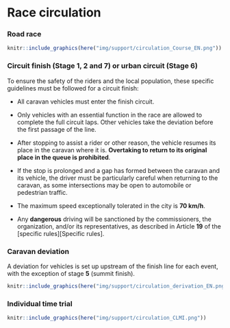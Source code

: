 
<!-- CirculationCourse_EN.Rmd  : version anglaise -->

# Race circulation {#circulation}

###  Road race {-}

```r

knitr::include_graphics(here("img/support/circulation_Course_EN.png"))
```

### Circuit finish (Stage 1, 2 and 7) or urban circuit (Stage 6) {-}

To ensure the safety of the riders and the local population, these specific guidelines must be followed for a circuit finish:

* All caravan vehicles must enter the finish circuit.

* Only vehicles with an essential function in the race are allowed to complete the full circuit laps. Other vehicles take the deviation before the first passage of the line.

* After stopping to assist a rider or other reason, the vehicle resumes its place in the caravan where it is. **Overtaking to return to its original place in the queue is prohibited**.

* If the stop is prolonged and a gap has formed between the caravan and its vehicle, the driver must be particularly careful when returning to the caravan, as some intersections may be open to automobile or pedestrian traffic.

* The maximum speed exceptionally tolerated in the city is **70 km/h**.

* Any **dangerous** driving will be sanctioned by the commissioners, the organization, and/or its representatives, as described in Article **19** of the [specific rules][Specific rules]. 


### Caravan deviation {-}

A deviation for vehicles is set up upstream of the finish line for each event, with the exception of stage **5** (summit finish).

```r

knitr::include_graphics(here("img/support/circulation_derivation_EN.png"))
```

### Individual time trial {-}

```r

knitr::include_graphics(here("img/support/circulation_CLMI.png"))
```
